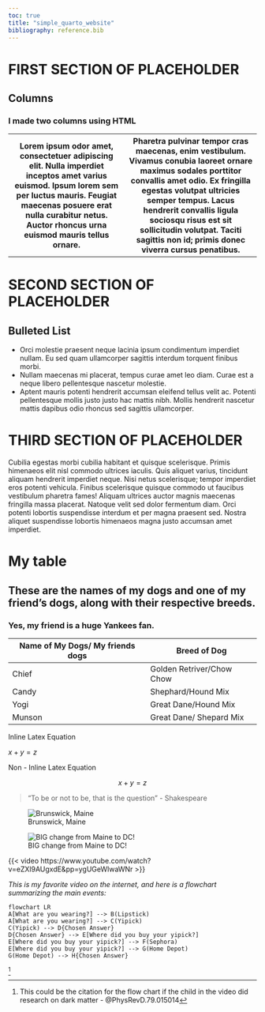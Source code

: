 ```yaml
---
toc: true 
title: "simple_quarto_website"
bibliography: reference.bib
---
```


# FIRST SECTION OF PLACEHOLDER
## Columns
### I made two columns using HTML
<body>
<table>
    <th> Lorem ipsum odor amet, consectetuer adipiscing elit. Nulla imperdiet inceptos amet varius euismod. Ipsum lorem sem per luctus mauris. Feugiat maecenas posuere erat nulla curabitur netus. Auctor rhoncus urna euismod mauris tellus ornare. </th>
    <th> Pharetra pulvinar tempor cras maecenas, enim vestibulum. Vivamus conubia laoreet ornare maximus sodales porttitor convallis amet odio. Ex fringilla egestas volutpat ultricies semper tempus. Lacus hendrerit convallis ligula sociosqu risus est sit sollicitudin volutpat. Taciti sagittis non id; primis donec viverra cursus penatibus.</th>
</table>

# SECOND SECTION OF PLACEHOLDER
## Bulleted List
<ul>
    <li>Orci molestie praesent neque lacinia ipsum condimentum imperdiet nullam. Eu sed quam ullamcorper sagittis interdum torquent finibus morbi. </li>
    <li>Nullam maecenas mi placerat, tempus curae amet leo diam. Curae est a neque libero pellentesque nascetur molestie. </li>
    <li>Aptent mauris potenti hendrerit accumsan eleifend tellus velit ac. Potenti pellentesque mollis justo justo hac mattis nibh. Mollis hendrerit nascetur mattis dapibus odio rhoncus sed sagittis ullamcorper. </li>
</ul>

# THIRD SECTION OF PLACEHOLDER 

Cubilia egestas morbi cubilia habitant et quisque scelerisque. Primis himenaeos elit nisl commodo ultrices iaculis. Quis aliquet varius, tincidunt aliquam hendrerit imperdiet neque. Nisi netus scelerisque; tempor imperdiet eros potenti vehicula. Finibus scelerisque quisque commodo ut faucibus vestibulum pharetra fames! Aliquam ultrices auctor magnis maecenas fringilla massa placerat. Natoque velit sed dolor fermentum diam. Orci potenti lobortis suspendisse interdum et per magna praesent sed. Nostra aliquet suspendisse lobortis himenaeos magna justo accumsan amet imperdiet.

# My table  
## These are the names of my dogs and one of my friend's dogs, along with their respective breeds. 
### Yes, my friend is a huge Yankees fan. 
| Name of My Dogs/ My friends dogs   | Breed of Dog |
| -------- | ------- |
| Chief  | Golden Retriver/Chow Chow    |
| Candy | Shephard/Hound Mix     |
| Yogi    | Great Dane/Hound Mix |
| Munson  | Great Dane/ Shepard Mix |


Inline Latex Equation 

$x + y = z$

Non - Inline Latex Equation 

$$x + y = z$$

>"To be or not to be, that is the question" - Shakespeare

![Brunswick, Maine](images/brunswick_maine.jpeg)

![BIG change from Maine to DC!](images/DC_photo.jpeg)

{{< video https://www.youtube.com/watch?v=eZXl9AUgxdE&pp=ygUGeWlwaWNr >}}

*This is my favorite video on the internet, and here is a flowchart summarizing the main events:*

```mermaid
flowchart LR
A[What are you wearing?] --> B(Lipstick)
A[What are you wearing?] --> C(Yipick)
C(Yipick) --> D{Chosen Answer} 
D{Chosen Answer} --> E[Where did you buy your yipick?]
E[Where did you buy your yipick?] --> F(Sephora)
E[Where did you buy your yipick?] --> G(Home Depot)
G(Home Depot) --> H{Chosen Answer}
```

[^1]: This could be the citation for the flow chart if the child in the video did research on dark matter - @PhysRevD.79.015014 



[^1]
